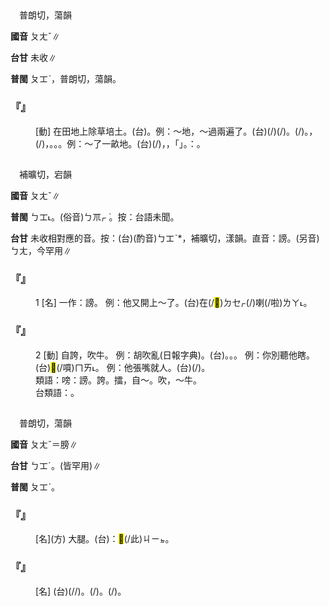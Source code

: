 
=={{ruby|耪|ㄆㄤˇ}}==

　普朗切，蕩韻

'''國音''' <rt>ㄆㄤˇ</rt>∥

'''台甘''' 未收∥

'''普閩''' <rt>ㄆㆲˋ</rt>，普朗切，蕩韻。

    

==='''『{{ruby|耪|ㄆㄤˇ}}』'''===
: [動] 在田地上除草培土。(台){{ruby|用|ㄧㆲ˫/ㄧㄥ˫}}{{ruby|鋤|ㄉㄨˊ/ㄉㄧˊ}}{{ruby|頭|ㄊㄠˊ}}{{ruby|<mark>&#xffa79;</mark>|ㄊㄨㆩˋ}}{{ruby|草|ㄘㄠˋ}}。例：～地，～過兩遍了。(台){{ruby|台|ㄉㄞˊ}}{{ruby|灣|ㄨㄢˊ}}{{ruby|丌|ㆤ}}{{ruby|農|ㄌㆲˊ}}{{ruby|家|ㄍㄚ}}{{ruby|則|ㄐㄧㆤㆶ}}{{ruby|站|ㄉㄧㆰ˪}}{{ruby|田|ㄘㄢˊ}}(/{{ruby|水|ㄗㄨㄧˋ}}{{ruby|田|ㄘㄢˊ}}){{ruby|裏|ㄌㄧㄣ˪}}{{ruby|挲|ㄙㄜ}}{{ruby|草|ㄘㄠˋ}}{{ruby|蓋|ㄎㆰ˪}}(/{{ruby|培|ㄅㄨㆤˊ}}){{ruby|土|ㄊㆦˊ}}。{{ruby|台|ㄉㄞˊ}}{{ruby|灣|ㄨㄢˊ}}{{ruby|農|ㄌㆲˊ}}{{ruby|村|ㄘㄨㄣ}}{{ruby|是|ㄒㄧ˫}}{{ruby|用|ㄧㄥ˪/ㄧㆲ˫}}{{ruby|犁|ㄌㄨㆤˊ/ㄌㆤˊ}}{{ruby|翻|ㄏㄨㄢ}}(/{{ruby|反|ㄅㄧㄥˋ}}){{ruby|田|ㄘㄢˊ}}{{ruby|土|ㄊㆦˊ}}。{{ruby|灌|ㄍㄨㄢ˪}}{{ruby|溉|ㄎㄞ˪}}{{ruby|後|ㄠ˫}}，{{ruby|人|ㄌㄤˊ}}{{ruby|爬|ㄅㆤˊ}}(/{{ruby|伏|ㄆㄚㆶ}}){{ruby|站|ㄉㄧㆰ˪}}{{ruby|水|ㄗㄨㄧˋ}}{{ruby|田|ㄘㄢˊ}}，{{ruby|用|ㄧㄥ˫/ㄧㆲ˫}}{{ruby|手|ㄑㄧㄨˋ}}{{ruby|挲|ㄙㄜ}}{{ruby|除|ㄉㄨˊ/ㄉㄧˊ}}{{ruby|雜|ㄗㄚㆴ ͘}}{{ruby|草|ㄘㄠˋ}}。{{ruby|一|ㄐㄧㆵ ͘}}{{ruby|面|ㆠㄧㄣ˫}}{{ruby|用|ㄧㄥ˫/ㄧㆲ˫}}{{ruby|塗|ㄊㆦˊ}}{{ruby|蓋|ㄎㆰ˪}}{{ruby|秧|ㆭ}}{{ruby|仔|ㄚ}}{{ruby|丌|ㆤ}}{{ruby|根|ㄍㄧㄣ/ㄍㄨㄣ}}。{{ruby|現|ㄏㄧㄢ˫}}{{ruby|在|ㄗㄞ˫}}{{ruby|機|ㄍㄧ}}{{ruby|械|ㄏㄞ˫}}{{ruby|化|ㄏㄨㄚ˪}}{{ruby|情|ㄐㄧㄥˊ}}{{ruby|形|ㄏㄧㄥˊ}}{{ruby|又|ㄧㄨ˫}}{{ruby|無|ㆠㄜˊ}}{{ruby|共|ㄍㄤ˫}}{{ruby|款|ㄎㄨㄢˋ}}。例：～了一畝地。(台){{ruby|反|ㄅㄧㄥˋ}}(/{{ruby|翻|ㄏㄨㄢ}}){{ruby|田|ㄘㄢˊ}}{{ruby|土|ㄊㆦˊ}}，{{ruby|除|ㄉㄨˊ/ㄉㄧˊ}}{{ruby|草|ㄘㄠˋ}}，{{ruby|做|ㄗㄨㆤ˪/ㄗㄜ˪}}「{{ruby|一|ㄐㄧㆵ ͘}}{{ruby|畝|ㆠㆦˋ}}{{ruby|地|ㄉㄨㆤ˫/ㄉㆤ˫}}」{{ruby|丌|ㆤ}}{{ruby|闊|ㄎㄨㄚㆷ}}。{{ruby|像|ㄑㄧㆫ˫/ㄑㄧㆧ˫}}{{ruby|臺|ㄉㄞˊ}}{{ruby|語|ㆣㄨˋ/ㆣㄧˋ}}{{ruby|講|ㄍㆲˋ}}{{ruby|→|ㄍㆲ}}：{{ruby|犁|ㄌㄨㆤˊ/ㄌㆤˊ}}{{ruby|一|ㄐㄧㆵ ͘}}{{ruby|分|ㄏㄨㄣ˫}}{{ruby|地|ㄉㄨㆤ˫/ㄉㆤ˫}}。
    

=={{ruby|嗙|ㄆㄤˇ}}==

　補曠切，宕韻

'''國音''' <rt>ㄆㄤˇ</rt>∥

'''普閩''' <rt>ㄅㆲ˪</rt>。(俗音)<rt>ㄅㆭㆷ ͘</rt>。按：台語未聞。

'''台甘''' 未收相對應的音。按：(台)(酌音)<rt>ㄅㆲˋ</rt>*，補曠切，漾韻。直音：謗。(另音)<rt>ㄅㄤ</rt>，今罕用∥

    

==='''『{{ruby|嗙|ㄆㄤˇ}}』'''===
:1  [名] 一作：謗。 例：他又開上～了。(台){{ruby|伊|ㄧ}}{{ruby|又|ㄧㄨ˫}}在(/<mark>&#xf9549;</mark>)<rt>ㄉㆤㆷ</rt>{{ruby|講|ㄍㆲˋ}}{{ruby|→|ㄍㆲ}}{{ruby|膨|ㄆㆲ˪}}{{ruby|亨|ㄏㆲ}}(/{{ruby|凸|ㄆㆲ˪}}{{ruby|風|ㄏㆲ}}{{ruby|話|ㄨㆤ˫}})喇(/啦)<rt>ㄌㄚ˪</rt>。
    

==='''『{{ruby|嗙|ㄆㄤˇ}}』'''===
:2  [動] 自誇，吹牛。 例：胡吹亂{{ruby|～|ㄆㄤˇ}}(日報字典)。(台){{ruby|嗙|ㄅㆲ˪/ㄆㆲ˪}}。{{ruby|亂|ㄌㄨㄢ˫}}{{ruby|嗙|ㄅㆲ˪/ㄆㆲ˪}}。{{ruby|烏|ㆦ}}{{ruby|白|ㄅㆤㆷ ͘}}{{ruby|嗙|ㄅㆲ˪/ㄆㆲ˪}}。  例：你別聽他瞎{{ruby|～|ㄆㄤˇ}}。(台){{ruby|汝|ㄌㄧˋ}}<mark>&#xffb49;</mark>(/嘪)<rt>ㄇㄞ˪</rt>{{ruby|聽|ㄊㄧㆩ}}{{ruby|伊|ㄧ}}{{ruby|烏|ㆦ}}{{ruby|白|ㄅㆤㆷ ͘}}{{ruby|嗙|ㄅㆲ˪/ㄆㆲ˪}}。 例：他張嘴就{{ruby|～|ㄆㄤˇ}}人。(台){{ruby|伊|ㄧ}}{{ruby|扒|ㄅㆤㆷ}}{{ruby|開|ㄎㄨㄧ}}{{ruby|嘴|ㄘㄨㄧ˪}}{{ruby|著|ㄉㄧㄜㆷ}}(/{{ruby|就|ㄐㄧㄨ˫}}){{ruby|<mark>&#xffa49;</mark>|ㆠㆤㆷ/ㆠㄨㆤㆷ}}{{ruby|喝|ㄏㄚㆵ}}{{ruby|人|ㄌㄤˊ}}{{ruby|→|ㄌㄤ˪}}。
:類語：嗙：謗。誇。擂，自～。吹，～牛。
:
:台類語：{{ruby|歕|ㄅㄨㄣˊ}}。
:
    

=={{ruby|<mark>&#xf8fb0;</mark>|ㄆㄤˇ}}==

　普朗切，蕩韻

'''國音''' <rt>ㄆㄤˇ</rt>{{ruby|。|ㄅㄤˇ}}＝膀∥

'''台甘''' <rt>ㄅㆲˊ</rt>{{ruby|。|ㄆㆲˋ}}。(皆罕用)∥

'''普閩''' <rt>ㄆㆲˋ</rt>。

    

==='''『{{ruby|<mark>&#xf8fb0;</mark>|ㄆㄤˇ}}』'''===
: [名](方) 大腿。(台){{ruby|按|ㄢ˪}}：<mark>&#xffb50;</mark>(/此)<rt>ㄐㄧㆵ</rt>{{ruby|字|ㆢㄧ˫/ㄌㄧ˫}}{{ruby|是|ㄒㄧ˫}}{{ruby|江|ㄍㄤ}}{{ruby|蘇|ㄙㆦ}}{{ruby|南|ㄌㆰˊ}}{{ruby|部|ㄅㆦ˫}}{{ruby|丌|ㆤ}}{{ruby|方|ㄏㆲ}}{{ruby|言|ㆣㄧㄢˊ}}。
    

==='''『{{ruby|蹄|ㄊㄧˊ}}{{ruby|<mark>&#xf8fb0;</mark>|ㄆㄤˇ}}』'''===
: [名] (台){{ruby|豬|ㄉㄨ/ㄉㄧ}}{{ruby|丌|ㆤ}}{{ruby|大|ㄉㄨㄚ˫}}{{ruby|腿|ㄊㄨㄧˋ}}(/{{ruby|腿|ㄊㄨㄧˋ}}{{ruby|股|ㄍㆦˋ}}/{{ruby|股|ㄍㆦˋ}}{{ruby|頭|ㄊㄠˊ}}){{ruby|轉|ㄉㆭˋ}}{{ruby|彎|ㄨㄢ}}{{ruby|丌|ㆤ}}{{ruby|所|ㄙㆦˋ}}{{ruby|在|ㄗㄞ˫}}。{{ruby|豬|ㄉㄨ/ㄉㄧ}}{{ruby|骹|ㄎㆦ}}{{ruby|股|ㄍㆦˋ}}(/{{ruby|圈|ㄎㆦ}})。{{ruby|腿|ㄊㄨㄧˋ}}{{ruby|股|ㄍㆦˋ}}{{ruby|肉|ㆠㄚㆷ}}(/{{ruby|仁|ㆢㄧㄣˊ/ㄌㄧㄣˊ}})。
    
